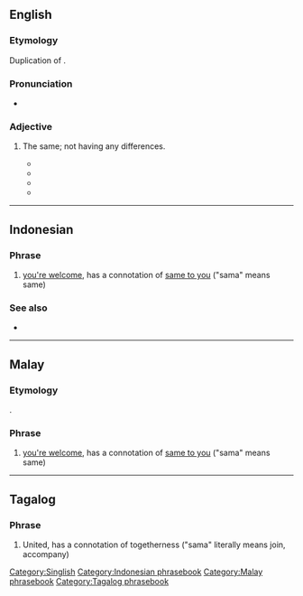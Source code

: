 ==English==

===Etymology===
Duplication of {{bor|en|ms|sama||same}}.

===Pronunciation===
* {{a|Singapore}} {{IPA|en|/sʌmʌ-sʌmʌ/}}

===Adjective===
{{en-adj|-}}

# {{lb|en|Singapore|informal}} The same; not having any differences.
#* {{quote-book|en|date=October 05, 2006|title=Kaffein-nated: Funny Thing: Singlish|passage=What else, you tell me, can make a group of young men from various backgrounds, educational levels and races doing their National Service (aka Army) and communicating on a '''sama-sama''' wavelength?}}
#* {{quote-book|en|date=May 30, 2008|title=‘Little People’: A Clarification: Opinionated|passage=Then all the apologists come and try defend this tai-tai. Come on la. They are all '''sama-sama''' elitist.}}
#* {{quote-book|en|date=February 27, 2009|title=Exclusive Interview With Mas Selamat Bin Kastari|passage=If I do, I just call my brudders activate 3 Bangla, hide in 3 different cars of '''sama-sama''' brand and then tip off ICA.}}
#* {{quote-book|en|date=August 26, 2015|author=Gwee Li Sui|title=Singapore English Archives- The Middle Ground SinGweesh on Wednesday: Kua Kua|passage=Well, “dun dun dun dun” and “kua kua” are '''sama-sama''' because “kua kua” also at once casts real life as a movie.}}

[[Category:Singlish]]

----

==Indonesian==

===Phrase===
{{head|id|phrase|head=[[sama]]-[[sama]]}}

# [[you're welcome]], has a connotation of [[same to you]] ("sama" means same)

===See also===
* {{link|id|terima kasih}}

[[Category:Indonesian phrasebook]]

----

==Malay==

===Etymology===
{{reduplication|ms|sama}}.

===Phrase===
{{head|ms|phrase|head=[[sama]]-[[sama]]}}

# [[you're welcome]], has a connotation of [[same to you]] ("sama" means same)

[[Category:Malay phrasebook]]

----

==Tagalog==

===Phrase===
{{head|ms|phrase|head=[[sama]]-[[sama]]}}

# United, has a connotation of togetherness ("sama" literally means join, accompany)

[[Category:Tagalog phrasebook]]